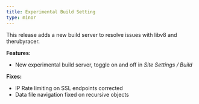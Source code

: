 ```yaml
---
title: Experimental Build Setting
type: minor
---
```



This release adds a new build server to resolve issues with libv8 and therubyracer.

**Features:**

* New experimental build server, toggle on and off in *Site Settings / Build*

**Fixes:**

* IP Rate limiting on SSL endpoints corrected
* Data file navigation fixed on recursive objects
